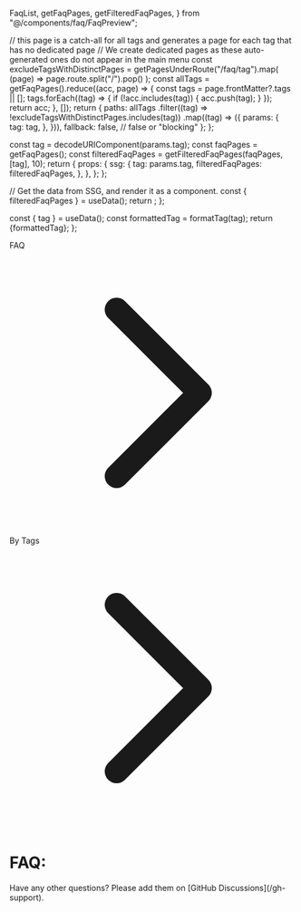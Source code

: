   FaqList,
  getFaqPages,
  getFilteredFaqPages,
} from "@/components/faq/FaqPreview";

  // this page is a catch-all for all tags and generates a page for each tag that has no dedicated page
  // We create dedicated pages as these auto-generated ones do not appear in the main menu
  const excludeTagsWithDistinctPages = getPagesUnderRoute("/faq/tag").map(
    (page) => page.route.split("/").pop()
  );
  const allTags = getFaqPages().reduce((acc, page) => {
    const tags = page.frontMatter?.tags || [];
    tags.forEach((tag) => {
      if (!acc.includes(tag)) {
        acc.push(tag);
      }
    });
    return acc;
  }, []);
  return {
    paths: allTags
      .filter((tag) => !excludeTagsWithDistinctPages.includes(tag))
      .map((tag) => ({
        params: {
          tag: tag,
        },
      })),
    fallback: false, // false or "blocking"
  };
};

  const tag = decodeURIComponent(params.tag);
  const faqPages = getFaqPages();
  const filteredFaqPages = getFilteredFaqPages(faqPages, [tag], 10);
  return {
    props: {
      ssg: {
        tag: params.tag,
        filteredFaqPages: filteredFaqPages,
      },
    },
  };
};


  // Get the data from SSG, and render it as a component.
  const { filteredFaqPages } = useData();
  return <FaqList pages={filteredFaqPages} renderAsCards />;
};

  const { tag } = useData();
  const formattedTag = formatTag(tag);
  return <span>{formattedTag}</span>;
};

<div class="nextra-breadcrumb -mt-1 -mb-0.5 _flex _items-center _gap-1 _overflow-hidden _text-sm _text-gray-500 dark:_text-gray-400 contrast-more:_text-current">
  <div
    class="_whitespace-nowrap _transition-colors _min-w-[24px] _overflow-hidden _text-ellipsis"
    title="FAQ"
  >
    FAQ
  </div>
  <svg
    fill="none"
    viewBox="0 0 24 24"
    stroke="currentColor"
    class="_w-3.5 _shrink-0"
  >
    <path
      stroke-linecap="round"
      stroke-linejoin="round"
      stroke-width="2"
      d="M9 5l7 7-7 7"
    ></path>
  </svg>
  <div
    class="_whitespace-nowrap _transition-colors _min-w-[24px] _overflow-hidden _text-ellipsis"
    title="By Tags"
  >
    By Tags
  </div>
  <svg
    fill="none"
    viewBox="0 0 24 24"
    stroke="currentColor"
    class="_w-3.5 _shrink-0"
  >
    <path
      stroke-linecap="round"
      stroke-linejoin="round"
      stroke-width="2"
      d="M9 5l7 7-7 7"
    ></path>
  </svg>
  <div
    class="_whitespace-nowrap _transition-colors _font-medium _text-gray-700 contrast-more:_font-bold contrast-more:_text-current dark:_text-gray-100 contrast-more:dark:_text-current"
    title="Security"
  >
    <SsgTagName />
  </div>
</div>

# FAQ: <SsgTagName />

<Callout type="info">
  Have any other questions? Please add them on [GitHub
  Discussions](/gh-support).
</Callout>

<SsgFaqList />
